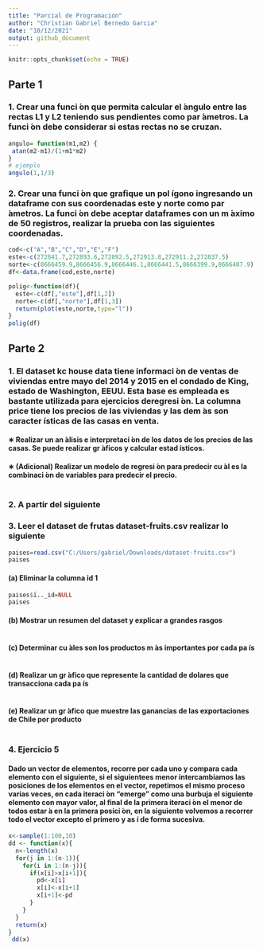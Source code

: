 ```yaml
---
title: "Parcial de Programación"
author: "Christian Gabriel Bernedo Garcia"
date: "10/12/2021"
output: github_document
---
```


```r
knitr::opts_chunk$set(echo = TRUE)
```
## Parte 1

###  1. Crear una funci ́on que permita calcular el  ́angulo entre las rectas L1 y L2 teniendo sus pendientes como par ́ametros. La funci ́on debe considerar si estas rectas no se cruzan. 

```r
angulo= function(m1,m2) {
 atan(m2-m1)/(1+m1*m2)
}
# ejemplo
angulo(1,1/3)
```

### 2. Crear una funci ́on que grafique un pol ́ıgono ingresando un dataframe con sus coordenadas este y norte como par ́ametros. La funci ́on debe aceptar dataframes con un m ́aximo de 50 registros, realizar la prueba con las siguientes coordenadas.

```r
cod<-c("A","B","C","D","E","F")
este<-c(272841.7,272893.6,272892.5,272913.8,272911.2,272837.5)
norte<-c(8666459.9,8666456.9,8666446.1,8666441.5,8666399.9,8666407.9)
df<-data.frame(cod,este,norte)

polig<-function(df){
  este<-c(df[,"este"],df[1,2])
  norte<-c(df[,"norte"],df[1,3])
  return(plot(este,norte,type="l"))
}
polig(df)
```

## Parte 2

### 1. El dataset kc house data tiene informaci ́on de ventas de viviendas entre mayo del 2014 y 2015 en el condado de King, estado de Washington, EEUU. Esta base es empleada es bastante utilizada para ejercicios deregresi ́on. La columna price tiene los precios de las viviendas y las dem ́as son caracter ́ısticas de las casas en venta.
#### ∗ Realizar un an ́alisis e interpretaci ́on de los datos de los precios de las casas. Se puede realizar gr ́aficos y calcular estad ́ısticos.
#### ∗ (Adicional) Realizar un modelo de regresi ́on para predecir cu ́al es la combinaci ́on de variables para predecir el precio.

```r

```

### 2. A partir del siguiente
### 3. Leer el dataset de frutas dataset-fruits.csv realizar lo siguiente 
```r
paises=read.csv("C:/Users/gabriel/Downloads/dataset-fruits.csv")
paises
```                
#### (a) Eliminar la columna id 1

```r
paises$ï.._id=NULL
paises
```

#### (b) Mostrar un resumen del dataset y explicar a grandes rasgos

```r

```

#### (c) Determinar cu ́ales son los productos m ́as importantes por cada pa ́ıs

```r

```

#### (d) Realizar un gr ́afico que represente la cantidad de dolares que transacciona cada pa ́ıs

```r

```

#### (e) Realizar un gr ́afico que muestre las ganancias de las exportaciones de Chile por producto

```r

```

### 4. Ejercicio 5 
#### Dado un vector de elementos, recorre por cada uno y compara cada elemento con el siguiente, si el siguientees menor intercambiamos las posiciones de los elementos en el vector, repetimos el mismo proceso varias veces, en cada iteraci ́on “emerge” como una burbuja el siguiente elemento con mayor valor, al final de la primera iteraci ́on el menor de todos estar ́a en la primera posici ́on, en la siguiente volvemos a recorrer todo el vector excepto el primero y as ́ı de forma sucesiva.

```r
x<-sample(1:100,10)
dd <- function(x){
  n<-length(x)
  for(j in 1:(n-1)){
    for(i in 1:(n-j)){
      if(x[i]>x[i+1]){
        pd<-x[i]
        x[i]<-x[i+1]
        x[i+1]<-pd
      }
    }
  }
  return(x)
}
 dd(x)

```

